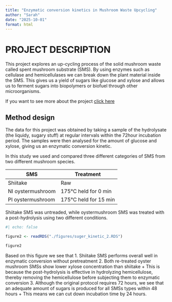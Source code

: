 ```yaml
---
title: "Enzymatic conversion kinetics in Mushroom Waste Upcycling"
author: "Sarah"
date: "2025-10-01"
format: html
---
```



# PROJECT DESCRIPTION
This project explores an up-cycling process of the solid mushroom waste called spent mushroom substrate (SMS).
By using enzymes such as cellulase and hemicellulases we can break down the plant material inside the SMS.
This gives us a yield of sugars like glucose and xylose and allows us to ferment sugars into biopolymers or biofuel through other microorganisms.

If you want to see more about the project [click here](https://www.inn.no/english/research/research-projects/musa/)


## Method design

The data for this project was obtained by taking a sample of the hydrolysate (the liquidy, sugary stuff) at regular intervals within the 72hour incubation period.
The samples were then analysed for the amount of glucose and xylose, giving us an enzymatic conversion kinetic.

In this study we used and compared three different categories of SMS from two different mushroom species.

SMS | Treatment
---- | ----
Shiitake | Raw
NI oystermushroom | 175&deg;C held for 0 min
PI oystermushroom | 175&deg;C held for 15 min


Shiitake SMS was untreaded, while oystermushroom SMS was treated with a post-hydrolysis using two different conditions.



```r
#| echo: false

figure2 <- readRDS("./figures/suger_kinetic_2.RDS")

figure2
```


Based on this figure we see that
1. Shiitake SMS performs overall well in enzymatic conversion without pretreatment
2. Both re-treated oyster mushroom SMSs show lower xylose concentration than shiitake
  + This is because the post-hydrolysis is effective in hydrolyzing hemicellulose, thereby removing the hemicellulose before subjecting them to enzymatic conversion
3. Although the original protocol requires 72 hours, we see that an adequate amount of sugars is produced for all SMSs types within 48 hours
  + This means we can cut down incubation time by 24 hours.